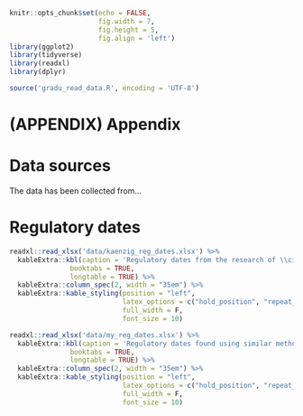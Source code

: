 \begingroup
\singlespacing

```r
knitr::opts_chunk$set(echo = FALSE, 
                      fig.width = 7,
                      fig.height = 5,
                      fig.align = 'left')
library(ggplot2)
library(tidyverse)
library(readxl)
library(dplyr)

source('gradu_read_data.R', encoding = 'UTF-8')
```


# (APPENDIX) Appendix {-} 

# Data sources {#datasaources}

The data has been collected from...

\newpage

# Regulatory dates {#regdates}



```r

readxl::read_xlsx('data/kaenzig_reg_dates.xlsx') %>% 
  kableExtra::kbl(caption = 'Regulatory dates from the research of \\citet{kaenzig2022}', 
               booktabs = TRUE,
               longtable = TRUE) %>%
  kableExtra::column_spec(2, width = "35em") %>% 
  kableExtra::kable_styling(position = "left",
                            latex_options = c("hold_position", "repeat_header", "scale_down"), 
                            full_width = F,
                            font_size = 10)

```


```r

readxl::read_xlsx('data/my_reg_dates.xlsx') %>% 
  kableExtra::kbl(caption = 'Regulatory dates found using similar methodology as \\citet{kaenzig2022} did.', 
               booktabs = TRUE,
               longtable = TRUE) %>%
  kableExtra::column_spec(2, width = "35em") %>% 
  kableExtra::kable_styling(position = "left",
                            latex_options = c("hold_position", "repeat_header", "scale_down"), 
                            full_width = F,
                            font_size = 10)

```


\endgroup
\newpage